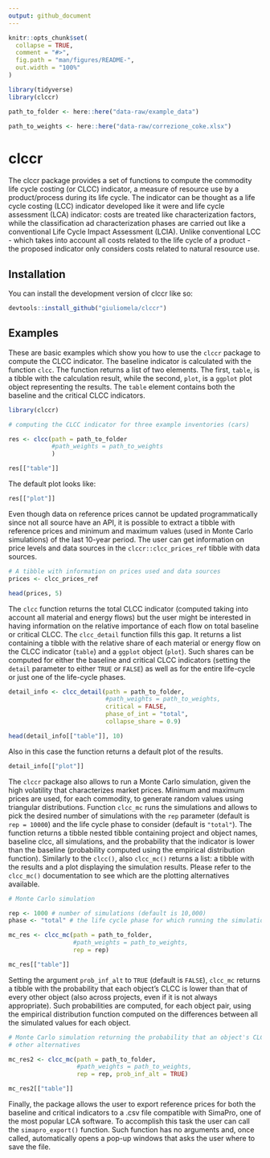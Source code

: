 ```yaml
---
output: github_document
---
```


<!-- README.md is generated from README.Rmd. Please edit that file -->

```r
knitr::opts_chunk$set(
  collapse = TRUE,
  comment = "#>",
  fig.path = "man/figures/README-",
  out.width = "100%"
)
```

```r

library(tidyverse)
library(clccr)

path_to_folder <- here::here("data-raw/example_data")

path_to_weights <- here::here("data-raw/correzione_coke.xlsx")

```


# clccr

<!-- badges: start -->
<!-- badges: end -->

The clccr package provides a set of functions to compute the commodity life cycle costing (or CLCC) indicator, a measure of resource use by a product/process during its life cycle. The indicator can be thought as a life cycle costing (LCC) indicator developed like it were and life cycle assessment (LCA) indicator: costs are treated like characterization factors, while the classification ad characterization phases are carried out like a conventional Life Cycle Impact Assessment (LCIA). Unlike conventional LCC - which takes into account all costs related to the life cycle of a product - the proposed indicator only considers costs related to natural resource use.

## Installation

You can install the development version of clccr like so:

``` r
devtools::install_github("giuliomela/clccr")
```

## Examples

These are basic examples which show you how to use the `clccr` package to compute the CLCC indicator.
The baseline indicator is calculated with the function `clcc`. The function returns a list of two elements. The first, `table`, is a tibble with the calculation result, while the second, `plot`, is a `ggplot` plot object representing the results. The `table` element contains both the baseline and the critical CLCC indicators.

```r
library(clccr)

# computing the CLCC indicator for three example inventories (cars)

res <- clcc(path = path_to_folder
            #path_weights = path_to_weights
            )

res[["table"]]
```

The default plot looks like:

```r

res[["plot"]]

```


Even though data on reference prices cannot be updated programmatically since not all source have
an API, it is possible to extract a tibble with reference prices and minimum and maximum values (used
in Monte Carlo simulations) of the last 10-year period. The user can  get information on price levels and data sources in the `clccr::clcc_prices_ref` tibble with data sources.

```r

# A tibble with information on prices used and data sources
prices <- clcc_prices_ref

head(prices, 5)

```

The `clcc` function returns the total CLCC indicator (computed taking into account all material and energy flows) but the user might be interested in having information on the relative importance of each flow on total baseline or critical CLCC. The `clcc_detail` function fills this gap. It returns a list containing a tibble with the relative share of each material or energy flow on the CLCC indicator (`table`) and a `ggplot` object (`plot`). Such shares can be computed for either the baseline and critical CLCC indicators (setting the `detail` parameter to either `TRUE` or `FALSE`) as well as for the entire life-cycle or just one of the life-cycle phases.

```r

detail_info <- clcc_detail(path = path_to_folder,
                           #path_weights = path_to_weights,
                           critical = FALSE,
                           phase_of_int = "total",
                           collapse_share = 0.9)

head(detail_info[["table"]], 10)


```

Also in this case the function returns a default plot of the results.

```r

detail_info[["plot"]]

```


The `clccr` package also allows to run a Monte Carlo simulation, given the high volatility that characterizes
market prices. Minimum and maximum prices are used, for each commodity, to generate random values using 
triangular distributions. Function `clcc_mc` runs the simulations and allows to pick the desired
number of simulations with the `rep` parameter (default is `rep = 10000`) and the life cycle phase to consider
(default is `"total"`). The function returns a tibble nested tibble containing project and object names, baseline clcc, all simulations, and the probability that the indicator is lower than the baseline (probability computed using the empirical distribution function). Similarly to the `clcc()`, also `clcc_mc()` returns a list: a tibble with the results and a plot displaying the simulation results. Please refer to the `clcc_mc()` documentation to see which are the plotting alternatives available.

```r

# Monte Carlo simulation

rep <- 1000 # number of simulations (default is 10,000)
phase <- "total" # the life cycle phase for which running the simulation

mc_res <- clcc_mc(path = path_to_folder, 
                  #path_weights = path_to_weights,
                  rep = rep)

mc_res[["table"]]

```

Setting the argument `prob_inf_alt` to `TRUE` (default is `FALSE`), `clcc_mc` returns a tibble  with the probability that each object's CLCC is lower than that of every other object (also across projects, even if it is not always appropriate). Such probabilities are computed, for each object pair, using the empirical distribution function computed on the differences between all the simulated values for each object.  

```r

# Monte Carlo simulation returning the probability that an object's CLCC is lower/higher than that of the
# other alternatives

mc_res2 <- clcc_mc(path = path_to_folder, 
                   #path_weights = path_to_weights,
                   rep = rep, prob_inf_alt = TRUE)

mc_res2[["table"]]

```

Finally, the package allows the user to export reference prices for both the baseline and critical indicators to a .csv file compatible with SimaPro, one of the most popular LCA software. To accomplish this task the user can call the `simapro_export()` function. Such function has no arguments and, once called, automatically opens a pop-up windows that asks the user where to save the file.
